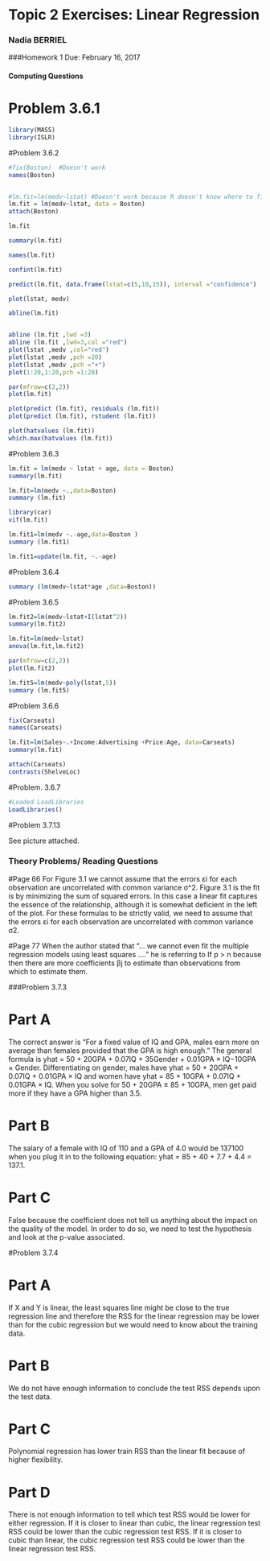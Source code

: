 # Topic 2 Exercises: Linear Regression

### Nadia BERRIEL

###Homework 1 Due: February 16, 2017

#### Computing Questions

# Problem 3.6.1
```r
library(MASS)
library(ISLR)
```

#Problem 3.6.2
```r

#fix(Boston)  #Doesn't work
names(Boston)


#lm.fit=lm(medv~lstat) #Doesn't work because R doesn't know where to find the variables.
lm.fit = lm(medv~lstat, data = Boston)
attach(Boston)

lm.fit

summary(lm.fit)

names(lm.fit)

confint(lm.fit)

predict(lm.fit, data.frame(lstat=c(5,10,15)), interval ="confidence")

plot(lstat, medv)

abline(lm.fit)


abline (lm.fit ,lwd =3)
abline (lm.fit ,lwd=3,col ="red")
plot(lstat ,medv ,col="red")
plot(lstat ,medv ,pch =20)
plot(lstat ,medv ,pch ="+")
plot(1:20,1:20,pch =1:20)

par(mfrow=c(2,2))
plot(lm.fit)

plot(predict (lm.fit), residuals (lm.fit))
plot(predict (lm.fit), rstudent (lm.fit))

plot(hatvalues (lm.fit))
which.max(hatvalues (lm.fit))

```

#Problem 3.6.3
```r
lm.fit = lm(medv ~ lstat + age, data = Boston)
summary(lm.fit)

lm.fit=lm(medv ~.,data=Boston)
summary (lm.fit)

library(car)
vif(lm.fit)

lm.fit1=lm(medv ~.-age,data=Boston )
summary (lm.fit1)

lm.fit1=update(lm.fit, ~.-age)
```

#Problem 3.6.4
```r
summary (lm(medv~lstat*age ,data=Boston))
```

#Problem 3.6.5
```r
lm.fit2=lm(medv~lstat+I(lstat^2))
summary(lm.fit2)

lm.fit=lm(medv~lstat)
anova(lm.fit,lm.fit2)

par(mfrow=c(2,2))
plot(lm.fit2)

lm.fit5=lm(medv~poly(lstat,5))
summary (lm.fit5)
```

#Problem 3.6.6
```r
fix(Carseats)
names(Carseats)

lm.fit=lm(Sales~.+Income:Advertising +Price:Age, data=Carseats)
summary(lm.fit)

attach(Carseats)
contrasts(ShelveLoc)
```

#Problem. 3.6.7
```r
#Loaded LoadLibraries
LoadLibraries()
```

#Problem 3.7.13

See picture attached. 

### Theory Problems/ Reading Questions

#Page 66
For Figure 3.1 we cannot assume that the errors εi for each observation are uncorrelated with common variance σ^2. Figure 3.1 is the fit is  by minimizing the sum of squared errors. In this case a linear fit captures the essence of the relationship, although it is somewhat deficient in the left of the plot. For these formulas to be strictly valid, we need to assume that the errors εi for each observation are uncorrelated with common variance σ2.

#Page 77
When the author stated that “... we cannot even fit the multiple regression models using least squares ….” he is referring to If p > n because then there are more coefficients βj to estimate than observations from which to estimate them.



###Problem 3.7.3

# Part A
The correct answer is "For a fixed value of IQ and GPA, males earn more on average than females provided that the GPA is high enough." The general formula is yhat = 50 + 20GPA + 0.07IQ + 35Gender + 0.01GPA × IQ−10GPA × Gender. Differentiating on gender, males have yhat = 50 + 20GPA + 0.07IQ + 0.01GPA × IQ and women have
yhat = 85 + 10GPA + 0.07IQ + 0.01GPA × IQ. When you solve for 50 + 20GPA ≥ 85 + 10GPA, men get paid more if they have a GPA higher than 3.5.

# Part B

The salary of a female with IQ of 110 and a GPA of 4.0 would be 137100 when you plug it in to the following equation: yhat = 85 + 40 + 7.7 + 4.4 = 137.1.

# Part C

False because the coefficient does not tell us anything about the impact on the quality of the model. In order to do so, we need to test the hypothesis and look at the p-value associated.


#Problem 3.7.4

# Part A

If X and Y is linear, the least squares line might be close to the true regression line and therefore the RSS for the linear regression may be lower than for the cubic regression but we would need to know about the training data.

# Part B

We do not have enough information to conclude the test RSS depends upon the test data.

# Part C

Polynomial regression has lower train RSS than the linear fit because of higher flexibility.

# Part D

There is not enough information to tell which test RSS would be lower for either regression. If it is closer to linear than cubic, the linear regression test RSS could be lower than the cubic regression test RSS. If it is closer to cubic than linear, the cubic regression test RSS could be lower than the linear regression test RSS.




